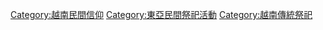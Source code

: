 [[Category:越南民間信仰|Category:越南民間信仰]]
[[Category:東亞民間祭祀活動|Category:東亞民間祭祀活動]]
[[Category:越南傳統祭祀|Category:越南傳統祭祀]]